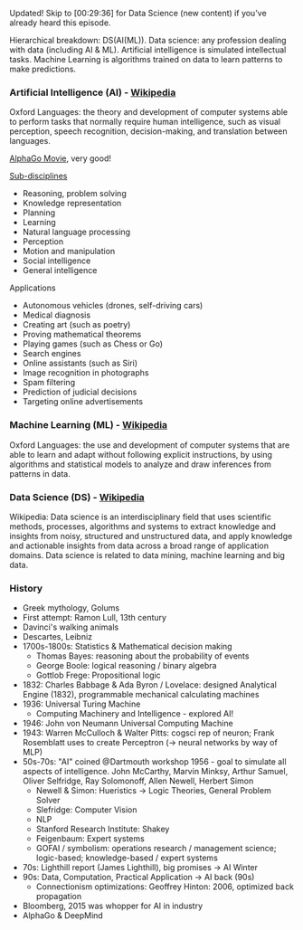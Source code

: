 Updated! Skip to [00:29:36] for Data Science (new content) if you've already heard this episode.

Hierarchical breakdown: DS(AI(ML)). Data science: any profession dealing with data (including AI & ML). Artificial intelligence is simulated intellectual tasks. Machine Learning is algorithms trained on data to learn patterns to make predictions.

### Artificial Intelligence (AI) - [Wikipedia](https://en.wikipedia.org/wiki/Artificial_intelligence)
Oxford Languages: the theory and development of computer systems able to perform tasks that normally require human intelligence, such as visual perception, speech recognition, decision-making, and translation between languages.

[AlphaGo Movie](https://www.alphagomovie.com/), very good!

[Sub-disciplines](https://en.wikipedia.org/wiki/Artificial_intelligence)
- Reasoning, problem solving
- Knowledge representation
- Planning
- Learning
- Natural language processing
- Perception
- Motion and manipulation
- Social intelligence
- General intelligence

Applications
- Autonomous vehicles (drones, self-driving cars)
- Medical diagnosis
- Creating art (such as poetry)
- Proving mathematical theorems
- Playing games (such as Chess or Go)
- Search engines
- Online assistants (such as Siri)
- Image recognition in photographs
- Spam filtering
- Prediction of judicial decisions
- Targeting online advertisements

### Machine Learning (ML) - [Wikipedia](https://en.wikipedia.org/wiki/Machine_learning)
Oxford Languages: the use and development of computer systems that are able to learn and adapt without following explicit instructions, by using algorithms and statistical models to analyze and draw inferences from patterns in data.

### Data Science (DS) - [Wikipedia](https://en.wikipedia.org/wiki/Data_science)
Wikipedia: Data science is an interdisciplinary field that uses scientific methods, processes, algorithms and systems to extract knowledge and insights from noisy, structured and unstructured data, and apply knowledge and actionable insights from data across a broad range of application domains. Data science is related to data mining, machine learning and big data.

### History
- Greek mythology, Golums
- First attempt: Ramon Lull, 13th century
- Davinci's walking animals
- Descartes, Leibniz
- 1700s-1800s: Statistics & Mathematical decision making
  - Thomas Bayes: reasoning about the probability of events
  - George Boole: logical reasoning / binary algebra
  - Gottlob Frege: Propositional logic
- 1832: Charles Babbage & Ada Byron / Lovelace: designed Analytical Engine (1832), programmable mechanical calculating machines
- 1936: Universal Turing Machine
  - Computing Machinery and Intelligence - explored AI!
- 1946: John von Neumann Universal Computing Machine
- 1943: Warren McCulloch & Walter Pitts: cogsci rep of neuron; Frank Rosemblatt uses to create Perceptron (-> neural networks by way of MLP)
- 50s-70s: "AI" coined @Dartmouth workshop 1956 - goal to simulate all aspects of intelligence. John McCarthy, Marvin Minksy, Arthur Samuel, Oliver Selfridge, Ray Solomonoff, Allen Newell, Herbert Simon
  - Newell & Simon: Hueristics -> Logic Theories, General Problem Solver
  - Slefridge: Computer Vision
  - NLP
  - Stanford Research Institute: Shakey
  - Feigenbaum: Expert systems
  - GOFAI / symbolism: operations research / management science; logic-based; knowledge-based / expert systems
- 70s: Lighthill report (James Lighthill), big promises -> AI Winter
- 90s: Data, Computation, Practical Application -> AI back (90s)
  - Connectionism optimizations: Geoffrey Hinton: 2006, optimized back propagation
- Bloomberg, 2015 was whopper for AI in industry
- AlphaGo & DeepMind
